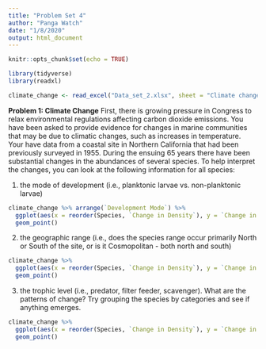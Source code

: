 ```yaml
---
title: "Problem Set 4"
author: "Panga Watch"
date: "1/8/2020"
output: html_document
---
```


```r
knitr::opts_chunk$set(echo = TRUE)

library(tidyverse)
library(readxl)
```

```r
climate_change <- read_excel("Data_set_2.xlsx", sheet = "Climate change")
```

**Problem 1: Climate Change**
First, there is growing pressure in Congress to relax environmental regulations affecting carbon dioxide emissions. You have been asked to provide evidence for changes in marine communities that may be due to climatic changes, such as increases in temperature. Your have data from a coastal site in Northern California that had been previously surveyed in 1955. During the ensuing 65 years there have been substantial changes in the abundances of several species. To help interpret the changes, you can look at the following information for all species: 

1) the mode of development (i.e., planktonic larvae vs. non-planktonic larvae) 

```r
climate_change %>% arrange(`Development Mode`) %>%
  ggplot(aes(x = reorder(Species, `Change in Density`), y = `Change in Density`, color = `Development Mode`)) +
  geom_point()
```


2) the geographic range (i.e., does the species range occur primarily North or South of the site, or is it Cosmopolitan - both north and south)

```r
climate_change %>%
  ggplot(aes(x = reorder(Species, `Change in Density`), y = `Change in Density`, color = `Geographic Range`)) +
  geom_point()
```

3) the trophic level (i.e., predator, filter feeder, scavenger). What are the patterns of change? Try grouping the species by categories and see if anything emerges.

```r
climate_change %>%
  ggplot(aes(x = reorder(Species, `Change in Density`), y = `Change in Density`, color = `Trophic Level`)) +
  geom_point()
```

